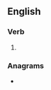 ==English==

===Verb===
{{head|en|verb form}}

# {{en-third-person singular of|quop}}

===Anagrams===
* {{anagrams|en|a=opqsu|squop}}